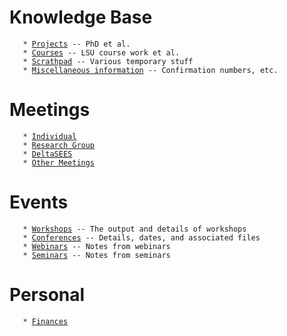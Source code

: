 = Knowledge Base =
	* [[Projects]] -- PhD et al.
	* [[Courses]] -- LSU course work et al.
	* [[Scrathpad]] -- Various temporary stuff
	* [[Miscellaneous information]] -- Confirmation numbers, etc.

= Meetings =
	* [[Individual]]
	* [[Research Group]]
	* [[DeltaSEES]]
	* [[Other Meetings]]

= Events =
	* [[Workshops]] -- The output and details of workshops
	* [[Conferences]] -- Details, dates, and associated files
	* [[Webinars]] -- Notes from webinars
	* [[Seminars]] -- Notes from seminars

= Personal =
	* [[Finances]]
